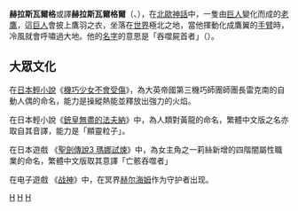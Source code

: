 {{Unreferenced|time=2018-02-27T13:26:41+00:00}}
'''赫拉斯瓦爾格'''或譯'''赫拉斯瓦爾格爾'''（{{lang|no|Hræsvelgr}}、{{lang|en|Hraesvelgr}}），在[[北歐神話|北歐神話]]中，一隻由[[巨人|巨人]]變化而成的[[老鷹|老鷹]]，這[[巨人|巨人]]會披上鷹羽之衣，坐落在[[世界|世界]]極北之地，當他揮動化成鷹翼的[[手臂|手臂]]時，冷風就會呼嘯過大地。他的[[名字|名字]]的意思是「吞噬屍首者」（{{lang|en|Corpse Swallower}}）。

== 大眾文化 ==
在[[日本|日本]][[輕小說|輕小說]]《[[機巧少女不會受傷|機巧少女不會受傷]]》，為大英帝國第三機巧師團師團長雷克南的自動人偶的命名，能力是操縱熱能並釋放出強力的火焰。

在日本輕小說《[[銃皇無盡的法夫納|銃皇無盡的法夫納]]》中，為人類對黃龍的命名，繁體中文版之名亦取自其音譯，能力是「顯靈粒子」。

在日本遊戲 《[[聖劍傳說3_瑪娜試煉|聖劍傳說3 瑪娜試煉]]》中，為女主角之一莉絲新增的四階闇屬性職業的命名，繁體中文版取其意譯「亡骸吞噬者」

在电子遊戲 《[[戰神_(2018年遊戲)|战神]]》中，在冥界[[冥界_(北歐神話)|赫尔海姆]]作为守护者出现。

{{北歐神話}}
[[Category:北歐神話生物|H]]
[[Category:神话传说中的隼形目|H]]
[[Category:北歐巨人|H]]